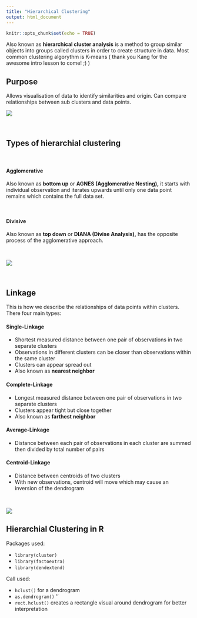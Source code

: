 ```yaml
---
title: "Hierarchical Clustering"
output: html_document
---
```


```r
knitr::opts_chunk$set(echo = TRUE)
```

Also known as **hierarchical cluster analysis** is a method to group similar objects into groups called clusters in order to create structure in data. Most common clustering algorythm is K-means ( thank you Kang for the awesome intro lesson to come! ;) )

## Purpose

Allows visualisation of data to identify similarities and origin. Can compare relationships between sub clusters and data points.

![](images/a-Original-data-before-k-means-clustering-algorithm-b-Data-after-k-means-clustering.jpg)

<br>

## Types of hierarchial clustering

<br>

#### Agglomerative 

Also known as **bottom up** or **AGNES (Agglomerative Nesting),** it starts with individual observation and iterates upwards until only one data point remains which contains the full data set.

<br>

#### Divisive

Also known as **top down** or **DIANA (Divise Analysis),** has the opposite process of the agglomerative approach.

<br>

![](images/Clustering1.gif)

<br>

## Linkage

This is how we describe the relationships of data points within clusters. There four main types:

#### Single-Linkage

-   Shortest measured distance between one pair of observations in two separate clusters
-   Observations in different clusters can be closer than observations within the same cluster
-   Clusters can appear spread out
-   Also known as **nearest neighbor**

#### Complete-Linkage

-   Longest measured distance between one pair of observations in two separate clusters
-   Clusters appear tight but close together
-   Also known as **farthest neighbor**

#### Average-Linkage

-   Distance between each pair of observations in each cluster are summed then divided by total number of pairs

#### Centroid-Linkage

-   Distance between centroids of two clusters
-   With new observations, centroid will move which may cause an inversion of the dendrogram

<br>

![](images/002-agglomerative-clustering-cutree-cut-dendrogram-1-02.png)

## Hierarchial Clustering in R

Packages used: 

- `library(cluster)`
- `library(factoextra)`
- `library(dendextend)`

Call used:

- `hclust()` for a dendrogram
- `as.dendrogram()` ''
- `rect.hclust()` creates a rectangle visual around dendrogram for better interpretation